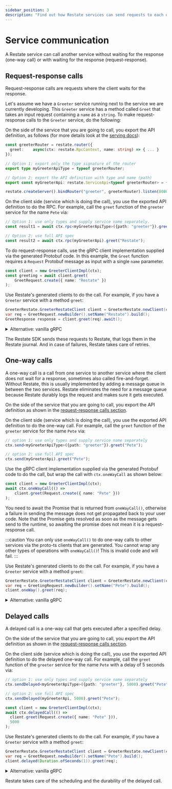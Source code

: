 ```yaml
---
sidebar_position: 3
description: "Find out how Restate services can send requests to each other."
---
```



# Service communication
A Restate service can call another service without waiting for the response (one-way call) or with waiting for the response (request-response).

## Request-response calls
Request-response calls are requests where the client waits for the response.

Let's assume we have a `Greeter` service running next to the service we are currently developing.
This `Greeter` service has a method called `Greet` that takes an input request containing a `name` as a `string`.
To make request-response calls to the `Greeter` service, do the following:

<Tabs groupId="sdk" queryString>
<TabItem value="ts" label="TypeScript" default>

On the side of the service that you are going to call, you export the API definition, as follows (for more details look at the [serving docs](/develop/sdk/serving)):

```ts
const greeterRouter = restate.router({
  greet:    async(ctx: restate.RpcContext, name: string) => { ... }
});

// Option 1: export only the type signature of the router
export type myGreeterApiType = typeof greeterRouter;

// Option 2: export the API definition with type and name (path)
export const myGreeterApi: restate.ServiceApi<typeof greeterRouter> = { path : "greeter" };

restate.createServer().bindRouter("greeter", greeterRouter).listen(8080);
```

On the client side (service which is doing the call), you use the exported API definition to do the RPC.
For example, call the `greet` function of the `greeter` service for the name `Pete` via:

```ts
// Option 1: use only types and supply service name separately. 
const result1 = await ctx.rpc<myGreeterApiType>({path: "greeter"}).greet("Restate");

// Option 2: use full API spec
const result2 = await ctx.rpc(myGreeterApi).greet("Restate");
```

</TabItem>
<TabItem value="ts-grpc" label="TypeScript-gRPC">

To do request-response calls, use the gRPC client implementation supplied via the generated Protobuf code.
In this example, the `Greet` function requires a `Request` Protobuf message as input with a single `name` parameter.

```typescript
const client = new GreeterClientImpl(ctx);
const greeting = await client.greet(
    GreetRequest.create({ name: "Restate" })
);
```

</TabItem>
<TabItem value="java" label="Java">

Use Restate's generated clients to do the call.
For example, if you have a `Greeter` service with a method `greet`:

```java
GreeterRestate.GreeterRestateClient client = GreeterRestate.newClient(ctx);
var req = GreetRequest.newBuilder().setName("Restate").build();
GreetResponse response = client.greet(req).await();
```


<details>
<summary>Alternative: vanilla gRPC</summary>

You can do request-response calls via `ctx.call` by supplying it with the gRPC method descriptor and request, by using the generated Protobuf code.
In this example, the `Greet` function requires a `Request` Protobuf message as input with a single `name` parameter.

```java
var req = GreetRequest.newBuilder().setName("Pete").build();
GreetResponse response = ctx.call(
    GreeterGrpc.getGreetMethod(),
    req
).await();
```

</details>

</TabItem>
</Tabs>

The Restate SDK sends these requests to Restate, that logs them in the Restate journal.
And in case of failures, Restate takes care of retries.


## One-way calls
A one-way call is a call from one service to another service where the client does not wait for a response, sometimes also called fire-and-forget.
Without Restate, this is usually implemented by adding a message queue in between the two services. 
Restate eliminates the need for a message queue because Restate durably logs the request and makes sure it gets executed.

<Tabs groupId="sdk" queryString>
<TabItem value="ts" label="TypeScript" default>

On the side of the service that you are going to call, you export the API definition as shown in the [request-response calls section](/develop/sdk/service-communication#request-response-calls).

On the client side (service which is doing the call), you use the exported API definition to do the one-way call. For example, call the `greet` function of the `greeter` service for the name `Pete` via:

```ts
// option 1: use only types and supply service name separately
ctx.send<myGreeterApiType>({path: "greeter"}).greet("Pete");

// option 2: use full API spec
ctx.send(myGreeterApi).greet("Pete");
```

</TabItem>
<TabItem value="ts-grpc" label="TypeScript-gRPC">

Use the gRPC client implementation supplied via the generated Protobuf code to do the call, but wrap the call with `ctx.oneWayCall` as shown below:

```typescript
const client = new GreeterClientImpl(ctx);
await ctx.oneWayCall(() =>
    client.greet(Request.create({ name: "Pete" }))
);
```

You need to await the Promise that is returned from `oneWayCall()`, otherwise a failure in sending the message does not get propagated back to your user code.
Note that the Promise gets resolved as soon as the message gets send to the runtime, so awaiting the promise does not mean it is a request-response call.

:::caution
You can only use `oneWayCall()` to do one-way calls to other services via the proto-ts clients that are generated.
You cannot wrap any other types of operations with `oneWayCall()`! This is invalid code and will fail.
:::


</TabItem>
<TabItem value="java" label="Java">

Use Restate's generated clients to do the call.
For example, if you have a `Greeter` service with a method `greet`:

```java
GreeterRestate.GreeterRestateClient client = GreeterRestate.newClient(ctx);
var req = GreetingRequest.newBuilder().setName("Pete").build();
client.oneWay().greet(req);
```


<details>
<summary>Alternative: vanilla gRPC</summary>

You can do one-way calls via `ctx.oneWayCall` by supplying it with the gRPC method descriptor and request, by using the generated Protobuf code.
In this example, the `Greet` function requires a `Request` Protobuf message as input with a single `name` parameter.

```java
var req = GreetRequest.newBuilder().setName("Pete").build();
ctx.oneWayCall(
  GreeterGrpc.getGreetMethod(),
  req
);
```

</details>

</TabItem>
</Tabs>


## Delayed calls
A delayed call is a one-way call that gets executed after a specified delay.


<Tabs groupId="sdk" queryString>
<TabItem value="ts" label="TypeScript" default>

On the side of the service that you are going to call, you export the API definition as shown in the [request-response calls section](#request-response-calls).

On the client side (service which is doing the call), you use the exported API definition to do the delayed one-way call. For example, call the `greet` function of the `greeter` service for the name `Pete` with a delay of 5 seconds  via:

```ts
// option 1: use only types and supply service name separately
ctx.sendDelayed<myGreeterApiType>({path: "greeter"}, 5000).greet("Pete");

// option 2: use full API spec
ctx.sendDelayed(myGreeterApi, 5000).greet("Pete");
```

</TabItem>
<TabItem value="ts-grpc" label="TypeScript-gRPC">

```typescript
const client = new GreeterClientImpl(ctx);
await ctx.delayedCall(() =>
  client.greet(Request.create({ name: "Pete" })),
  5000
);
```

</TabItem>
<TabItem value="java" label="Java">

Use Restate's generated clients to do the call.
For example, if you have a `Greeter` service with a method `greet`:

```java
GreeterRestate.GreeterRestateClient client = GreeterRestate.newClient(ctx);
var req = GreetRequest.newBuilder().setName("Pete").build();
client.delayed(Duration.ofSeconds(1)).greet(req);
```

<details>
<summary>Alternative: vanilla gRPC</summary>

You can do delayed calls via `ctx.delayedCall` by supplying it with the gRPC method descriptor and request, by using the generated Protobuf code.
In this example, the `Greet` function requires a `Request` Protobuf message as input with a single `name` parameter.

```java
var req = GreetRequest.newBuilder().setName("Pete").build();
ctx.delayedCall(
  GreeterGrpc.getGreetMethod(),
  req,
  Duration.ofMinutes(15)
);
```

</details>

</TabItem>
</Tabs>


Restate takes care of the scheduling and the durability of the delayed call.